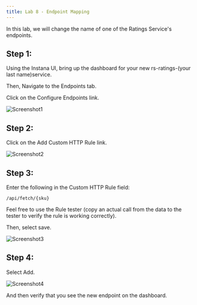 ```yaml
---
title: Lab 8 - Endpoint Mapping
---
```

In this lab, we will change the name of one of the Ratings Service's endpoints.

## Step 1:

Using the Instana UI, bring up the dashboard for your new rs-ratings-(your last name)service.

Then, Navigate to the Endpoints tab.

Click on the Configure Endpoints link.

![Screenshot1](images/lab8.1.png)

## Step 2:

Click on the Add Custom HTTP Rule link.

![Screenshot2](images/lab8.2.png)

## Step 3:

Enter the following in the Custom HTTP Rule field:

```
/api/fetch/{sku}
```

Feel free to use the Rule tester (copy an actual call from the data to the tester to verify the rule is working correctly).

Then, select save.

![Screenshot3](images/lab8.3.png)

## Step 4:

Select Add.

![Screenshot4](images/lab8.4.png)

And then verify that you see the new endpoint on the dashboard.
